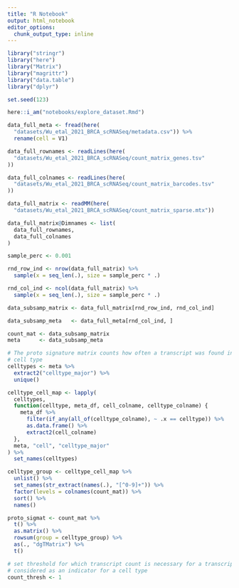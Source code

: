 ```yaml
---
title: "R Notebook"
output: html_notebook
editor_options: 
  chunk_output_type: inline
---
```


```r
library("stringr")
library("here")
library("Matrix")
library("magrittr")
library("data.table")
library("dplyr")

set.seed(123)

here::i_am("notebooks/explore_dataset.Rmd")
```

```r
data_full_meta <- fread(here(
  "datasets/Wu_etal_2021_BRCA_scRNASeq/metadata.csv")) %>% 
  rename(cell = V1)

data_full_rownames <- readLines(here(
  "datasets/Wu_etal_2021_BRCA_scRNASeq/count_matrix_genes.tsv"
))

data_full_colnames <- readLines(here(
  "datasets/Wu_etal_2021_BRCA_scRNASeq/count_matrix_barcodes.tsv"
))

data_full_matrix <- readMM(here(
  "datasets/Wu_etal_2021_BRCA_scRNASeq/count_matrix_sparse.mtx"))

data_full_matrix@Dimnames <- list(
  data_full_rownames,
  data_full_colnames
)
```

```r
sample_perc <- 0.001

rnd_row_ind <- nrow(data_full_matrix) %>% 
  sample(x = seq_len(.), size = sample_perc * .)

rnd_col_ind <- ncol(data_full_matrix) %>% 
  sample(x = seq_len(.), size = sample_perc * .)

data_subsamp_matrix <- data_full_matrix[rnd_row_ind, rnd_col_ind]

data_subsamp_meta   <- data_full_meta[rnd_col_ind, ]
```

```r
count_mat <- data_subsamp_matrix
meta      <- data_subsamp_meta
```

```r
# The proto signature matrix counts how often a transcript was found in each
# cell type
celltypes <- meta %>% 
  extract2("celltype_major") %>% 
  unique()

celltype_cell_map <- lapply(
  celltypes,
  function(celltype, meta_df, cell_colname, celltype_colname) {
    meta_df %>% 
      filter(if_any(all_of(celltype_colname), ~ .x == celltype)) %>% 
      as.data.frame() %>% 
      extract2(cell_colname)
  },
  meta, "cell", "celltype_major"
) %>%
  set_names(celltypes)

celltype_group <- celltype_cell_map %>%
  unlist() %>%
  set_names(str_extract(names(.), "[^0-9]+")) %>% 
  factor(levels = colnames(count_mat)) %>% 
  sort() %>% 
  names()

proto_sigmat <- count_mat %>%
  t() %>%
  as.matrix() %>%
  rowsum(group = celltype_group) %>%
  as(., "dgTMatrix") %>%
  t()
```

```r
# set threshold for which transcript count is necessary for a transcript to be
# considered as an indicator for a cell type
count_thresh <- 1
```


```r

```

